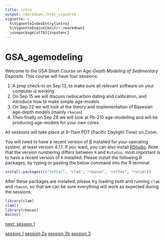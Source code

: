 ```yaml
---
title: intro
output: rmarkdown::html_vignette
vignette: >
  %\VignetteIndexEntry{intro}
  %\VignetteEngine{knitr::rmarkdown}
  \usepackage[utf8]{inputenc}
---
```



# GSA_agemodeling

Welcome to the GSA Short Course on *Age-Depth Modeling of Sedimentary Deposits*. This course will have four sessions:

1. A prep check-in on Sep 13, to make sure all relevant software on your computer is working
2. On Sep 15 we will discuss radiocarbon dating and calibration, and introduce how to make simple age-models
3. On Sep 22 we will look at the theory and implementation of Bayesian age-depth models (mainly `rbacon`)
4. Then finally on Sep 29 we will look at Pb-210 age-modelling and will be producing age-models for your own cores.

All sessions will take place at 9-11am PDT (Pacific Daylight Time) on Zoom.

You will need to have a recent version of [R](http://r-project.org) installed for your operating system, at least version *4.1.1*. If you want, you can also install [RStudio](http://www.rstudio.com). Note that the version numbering differs between `R` and `Rstudio`; most important is to have a recent version of `R` installed.
Please install the following R packages, by typing or pasting the below command into the R terminal:

```r
install.packages(c("IntCal", "clam", "rbacon", "coffee", "rplum"))
```

After these packages are installed, please try loading both and running `clam` and `rbacon`, so that we can be sure everything will work as expected during the sessions:

```r
library(clam)
clam()
library(rbacon)
Bacon()
```



[next: session 1](session_1.html)

[session 1](session_1.html)
[session 2a](session_2a.html)
[session 2b](session_2b.html)
[session 3](session_3.html)


